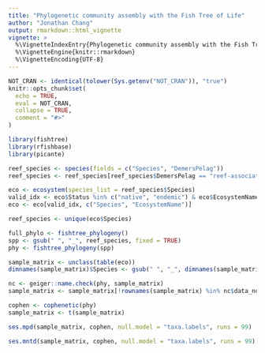 ```yaml
---
title: "Phylogenetic community assembly with the Fish Tree of Life"
author: "Jonathan Chang"
output: rmarkdown::html_vignette
vignette: >
  %\VignetteIndexEntry{Phylogenetic community assembly with the Fish Tree of Life}
  %\VignetteEngine{knitr::rmarkdown}
  %\VignetteEncoding{UTF-8}
---
```


```r
NOT_CRAN <- identical(tolower(Sys.getenv("NOT_CRAN")), "true")
knitr::opts_chunk$set(
  echo = TRUE,
  eval = NOT_CRAN,
  collapse = TRUE,
  comment = "#>"
)
```

```r
library(fishtree)
library(rfishbase)
library(picante)
```

```r
reef_species <- species(fields = c("Species", "DemersPelag"))
reef_species <- reef_species[reef_species$DemersPelag == "reef-associated", ]

eco <- ecosystem(species_list = reef_species$Species)
valid_idx <- eco$Status %in% c("native", "endemic") & eco$EcosystemName %in% c("Atlantic Ocean", "Pacific Ocean", "Indian Ocean") 
eco <- eco[valid_idx, c("Species", "EcosystemName")]

reef_species <- unique(eco$Species)

full_phylo <- fishtree_phylogeny()
spp <- gsub(" ", "_", reef_species, fixed = TRUE)
phy <- fishtree_phylogeny(spp)
```

```r
sample_matrix <- unclass(table(eco))
dimnames(sample_matrix)$Species <- gsub(" ", "_", dimnames(sample_matrix)$Species, fixed = TRUE)

nc <- geiger::name.check(phy, sample_matrix)
sample_matrix <- sample_matrix[!rownames(sample_matrix) %in% nc$data_not_tree, ]

cophen <- cophenetic(phy)
sample_matrix <- t(sample_matrix)
```

```r
ses.mpd(sample_matrix, cophen, null.model = "taxa.labels", runs = 99)

ses.mntd(sample_matrix, cophen, null.model = "taxa.labels", runs = 99)
```
